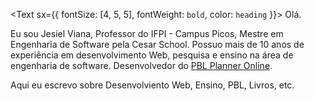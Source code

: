 <Text sx={{ fontSize: [4, 5, 5], fontWeight: `bold`, color: `heading` }}>
  Olá.
</Text>

Eu sou Jesiel Viana, Professor do IFPI - Campus Picos, 
Mestre em Engenharia de Software pela Cesar School. 
Possuo mais de 10 anos de experiência em desenvolvimento 
Web, pesquisa e ensino na área de engenharia de software. 
Desenvolvedor do <a target="blank" 
href="https://pblplanner.jesielviana.com">PBL Planner Online</a>.

Aqui eu escrevo sobre Desenvolviento Web, Ensino, PBL, Livros, etc.